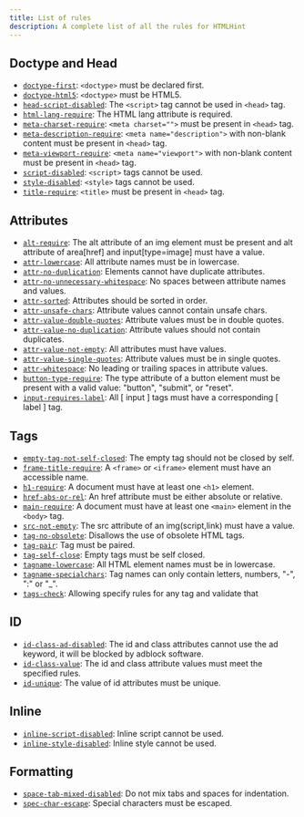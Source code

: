 ```yaml
---
title: List of rules
description: A complete list of all the rules for HTMLHint
---
```


## Doctype and Head

- [`doctype-first`](doctype-first/): `<doctype>` must be declared first.
- [`doctype-html5`](doctype-html5/): `<doctype>` must be HTML5.
- [`head-script-disabled`](head-script-disabled/): The `<script>` tag cannot be used in `<head>` tag.
- [`html-lang-require`](html-lang-require/): The HTML lang attribute is required.
- [`meta-charset-require`](meta-charset-require/): `<meta charset="">` must be present in `<head>` tag.
- [`meta-description-require`](meta-description-require/): `<meta name="description">` with non-blank content must be present in `<head>` tag.
- [`meta-viewport-require`](meta-viewport-require/): `<meta name="viewport">` with non-blank content must be present in `<head>` tag.
- [`script-disabled`](script-disabled/): `<script>` tags cannot be used.
- [`style-disabled`](style-disabled/): `<style>` tags cannot be used.
- [`title-require`](title-require/): `<title>` must be present in `<head>` tag.

## Attributes

- [`alt-require`](alt-require/): The alt attribute of an img element must be present and alt attribute of area[href] and input[type=image] must have a value.
- [`attr-lowercase`](attr-lowercase/): All attribute names must be in lowercase.
- [`attr-no-duplication`](attr-no-duplication/): Elements cannot have duplicate attributes.
- [`attr-no-unnecessary-whitespace`](attr-no-unnecessary-whitespace/): No spaces between attribute names and values.
- [`attr-sorted`](attr-sorted/): Attributes should be sorted in order.
- [`attr-unsafe-chars`](attr-unsafe-chars/): Attribute values cannot contain unsafe chars.
- [`attr-value-double-quotes`](attr-value-double-quotes/): Attribute values must be in double quotes.
- [`attr-value-no-duplication`](attr-value-no-duplication/): Attribute values should not contain duplicates.
- [`attr-value-not-empty`](attr-value-not-empty/): All attributes must have values.
- [`attr-value-single-quotes`](attr-value-single-quotes/): Attribute values must be in single quotes.
- [`attr-whitespace`](attr-whitespace/): No leading or trailing spaces in attribute values.
- [`button-type-require`](button-type-require/): The type attribute of a button element must be present with a valid value: "button", "submit", or "reset".
- [`input-requires-label`](input-requires-label/): All [ input ] tags must have a corresponding [ label ] tag.

## Tags

- [`empty-tag-not-self-closed`](empty-tag-not-self-closed/): The empty tag should not be closed by self.
- [`frame-title-require`](frame-title-require/): A `<frame>` or `<iframe>` element must have an accessible name.
- [`h1-require`](h1-require/): A document must have at least one `<h1>` element.
- [`href-abs-or-rel`](href-abs-or-rel/): An href attribute must be either absolute or relative.
- [`main-require`](main-require/): A document must have at least one `<main>` element in the `<body>` tag.
- [`src-not-empty`](src-not-empty/): The src attribute of an img(script,link) must have a value.
- [`tag-no-obsolete`](tag-no-obsolete/): Disallows the use of obsolete HTML tags.
- [`tag-pair`](tag-pair/): Tag must be paired.
- [`tag-self-close`](tag-self-close/): Empty tags must be self closed.
- [`tagname-lowercase`](tagname-lowercase/): All HTML element names must be in lowercase.
- [`tagname-specialchars`](tagname-specialchars/): Tag names can only contain letters, numbers, "-", ":" or "\_".
- [`tags-check`](tags-check/): Allowing specify rules for any tag and validate that

## ID

- [`id-class-ad-disabled`](id-class-ad-disabled/): The id and class attributes cannot use the ad keyword, it will be blocked by adblock software.
- [`id-class-value`](id-class-value/): The id and class attribute values must meet the specified rules.
- [`id-unique`](id-unique/): The value of id attributes must be unique.

## Inline

- [`inline-script-disabled`](inline-script-disabled/): Inline script cannot be used.
- [`inline-style-disabled`](inline-style-disabled/): Inline style cannot be used.

## Formatting

- [`space-tab-mixed-disabled`](space-tab-mixed-disabled/): Do not mix tabs and spaces for indentation.
- [`spec-char-escape`](spec-char-escape/): Special characters must be escaped.
